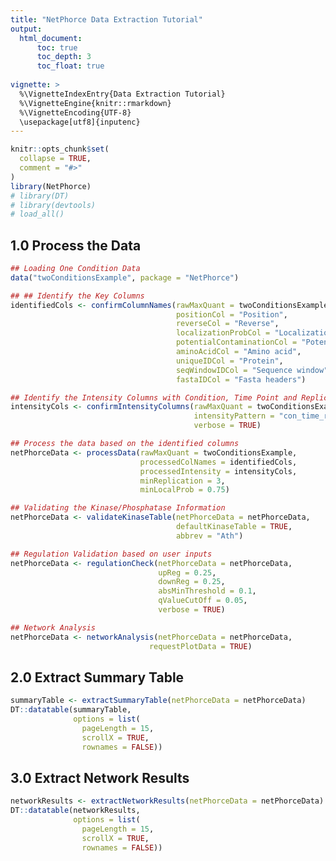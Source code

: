 ```yaml
---
title: "NetPhorce Data Extraction Tutorial"
output: 
  html_document:
      toc: true
      toc_depth: 3
      toc_float: true
      
vignette: >
  %\VignetteIndexEntry{Data Extraction Tutorial}
  %\VignetteEngine{knitr::rmarkdown}
  %\VignetteEncoding{UTF-8}
  \usepackage[utf8]{inputenc}
---
```


```r
knitr::opts_chunk$set(
  collapse = TRUE,
  comment = "#>"
)
library(NetPhorce)
# library(DT)
# library(devtools)
# load_all()
```

## 1.0 Process the Data
```r
## Loading One Condition Data
data("twoConditionsExample", package = "NetPhorce")

## ## Identify the Key Columns
identifiedCols <- confirmColumnNames(rawMaxQuant = twoConditionsExample,
                                     positionCol = "Position",
                                     reverseCol = "Reverse",
                                     localizationProbCol = "Localization prob",
                                     potentialContaminationCol = "Potential contaminant",
                                     aminoAcidCol = "Amino acid",
                                     uniqueIDCol = "Protein",
                                     seqWindowIDCol = "Sequence window",
                                     fastaIDCol = "Fasta headers")

## Identify the Intensity Columns with Condition, Time Point and Replication Information
intensityCols <- confirmIntensityColumns(rawMaxQuant = twoConditionsExample,
                                         intensityPattern = "con_time_rep",
                                         verbose = TRUE)

## Process the data based on the identified columns
netPhorceData <- processData(rawMaxQuant = twoConditionsExample,
                             processedColNames = identifiedCols,
                             processedIntensity = intensityCols,
                             minReplication = 3,
                             minLocalProb = 0.75)

## Validating the Kinase/Phosphatase Information
netPhorceData <- validateKinaseTable(netPhorceData = netPhorceData,
                                     defaultKinaseTable = TRUE,
                                     abbrev = "Ath")

## Regulation Validation based on user inputs
netPhorceData <- regulationCheck(netPhorceData = netPhorceData,
                                 upReg = 0.25,
                                 downReg = 0.25,
                                 absMinThreshold = 0.1,
                                 qValueCutOff = 0.05,
                                 verbose = TRUE)

## Network Analysis
netPhorceData <- networkAnalysis(netPhorceData = netPhorceData,
                               requestPlotData = TRUE)
```

## 2.0 Extract Summary Table
```r
summaryTable <- extractSummaryTable(netPhorceData = netPhorceData)
DT::datatable(summaryTable,
              options = list(
                pageLength = 15, 
                scrollX = TRUE,
                rownames = FALSE))
```


## 3.0 Extract Network Results
```r
networkResults <- extractNetworkResults(netPhorceData = netPhorceData)
DT::datatable(networkResults,
              options = list(
                pageLength = 15, 
                scrollX = TRUE,
                rownames = FALSE))
```













